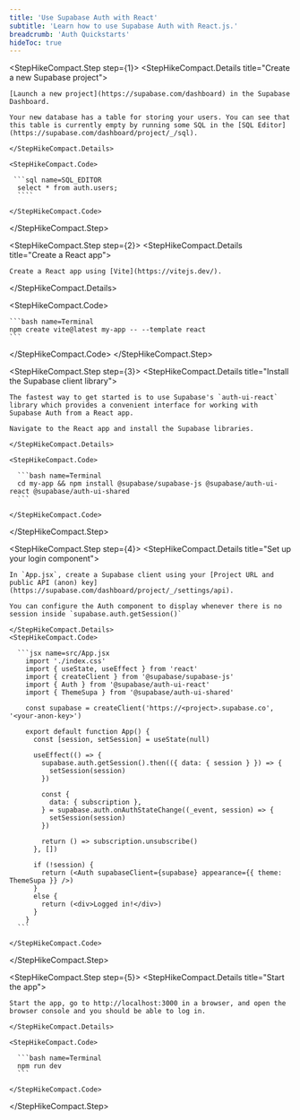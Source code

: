 ```yaml
---
title: 'Use Supabase Auth with React'
subtitle: 'Learn how to use Supabase Auth with React.js.'
breadcrumb: 'Auth Quickstarts'
hideToc: true
---
```


<StepHikeCompact>

  <StepHikeCompact.Step step={1}>
    <StepHikeCompact.Details title="Create a new Supabase project">

    [Launch a new project](https://supabase.com/dashboard) in the Supabase Dashboard.

    Your new database has a table for storing your users. You can see that this table is currently empty by running some SQL in the [SQL Editor](https://supabase.com/dashboard/project/_/sql).

    </StepHikeCompact.Details>

    <StepHikeCompact.Code>

     ```sql name=SQL_EDITOR
      select * from auth.users;
      ````

    </StepHikeCompact.Code>

  </StepHikeCompact.Step>

  <StepHikeCompact.Step step={2}>
  <StepHikeCompact.Details title="Create a React app">

    Create a React app using [Vite](https://vitejs.dev/).

  </StepHikeCompact.Details>

  <StepHikeCompact.Code>

    ```bash name=Terminal
    npm create vite@latest my-app -- --template react
    ```

  </StepHikeCompact.Code>
</StepHikeCompact.Step>

  <StepHikeCompact.Step step={3}>
    <StepHikeCompact.Details title="Install the Supabase client library">

    The fastest way to get started is to use Supabase's `auth-ui-react` library which provides a convenient interface for working with Supabase Auth from a React app.

    Navigate to the React app and install the Supabase libraries.

    </StepHikeCompact.Details>

    <StepHikeCompact.Code>

      ```bash name=Terminal
      cd my-app && npm install @supabase/supabase-js @supabase/auth-ui-react @supabase/auth-ui-shared
      ```

    </StepHikeCompact.Code>

  </StepHikeCompact.Step>

  <StepHikeCompact.Step step={4}>
    <StepHikeCompact.Details title="Set up your login component">

    In `App.jsx`, create a Supabase client using your [Project URL and public API (anon) key](https://supabase.com/dashboard/project/_/settings/api).

    You can configure the Auth component to display whenever there is no session inside `supabase.auth.getSession()`

    </StepHikeCompact.Details>
    <StepHikeCompact.Code>

      ```jsx name=src/App.jsx
        import './index.css'
        import { useState, useEffect } from 'react'
        import { createClient } from '@supabase/supabase-js'
        import { Auth } from '@supabase/auth-ui-react'
        import { ThemeSupa } from '@supabase/auth-ui-shared'

        const supabase = createClient('https://<project>.supabase.co', '<your-anon-key>')

        export default function App() {
          const [session, setSession] = useState(null)

          useEffect(() => {
            supabase.auth.getSession().then(({ data: { session } }) => {
              setSession(session)
            })

            const {
              data: { subscription },
            } = supabase.auth.onAuthStateChange((_event, session) => {
              setSession(session)
            })

            return () => subscription.unsubscribe()
          }, [])

          if (!session) {
            return (<Auth supabaseClient={supabase} appearance={{ theme: ThemeSupa }} />)
          }
          else {
            return (<div>Logged in!</div>)
          }
        }
      ```

    </StepHikeCompact.Code>

  </StepHikeCompact.Step>

  <StepHikeCompact.Step step={5}>
    <StepHikeCompact.Details title="Start the app">

    Start the app, go to http://localhost:3000 in a browser, and open the browser console and you should be able to log in.

    </StepHikeCompact.Details>

    <StepHikeCompact.Code>

      ```bash name=Terminal
      npm run dev
      ```

    </StepHikeCompact.Code>

  </StepHikeCompact.Step>
</StepHikeCompact>
